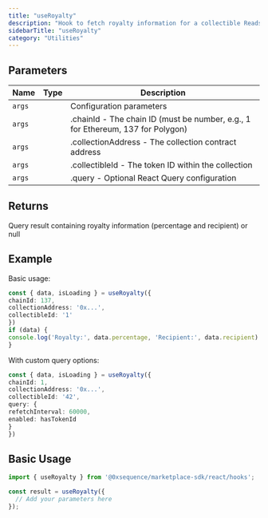 ```yaml
---
title: "useRoyalty"
description: "Hook to fetch royalty information for a collectible Reads royalty information from the blockchain using the EIP-2981 standard. This hook queries the contract directly to get royalty percentage and recipient address for a specific token."
sidebarTitle: "useRoyalty"
category: "Utilities"
---
```


## Parameters

| Name | Type | Description |
|------|------|-------------|
| `args` |  | Configuration parameters |
| `args` |  | .chainId - The chain ID (must be number, e.g., 1 for Ethereum, 137 for Polygon) |
| `args` |  | .collectionAddress - The collection contract address |
| `args` |  | .collectibleId - The token ID within the collection |
| `args` |  | .query - Optional React Query configuration |

## Returns

Query result containing royalty information (percentage and recipient) or null

## Example

Basic usage:
```typescript
const { data, isLoading } = useRoyalty({
chainId: 137,
collectionAddress: '0x...',
collectibleId: '1'
})
if (data) {
console.log('Royalty:', data.percentage, 'Recipient:', data.recipient)
}
```

With custom query options:
```typescript
const { data, isLoading } = useRoyalty({
chainId: 1,
collectionAddress: '0x...',
collectibleId: '42',
query: {
refetchInterval: 60000,
enabled: hasTokenId
}
})
```

## Basic Usage

```typescript
import { useRoyalty } from '@0xsequence/marketplace-sdk/react/hooks';

const result = useRoyalty({
  // Add your parameters here
});
```

